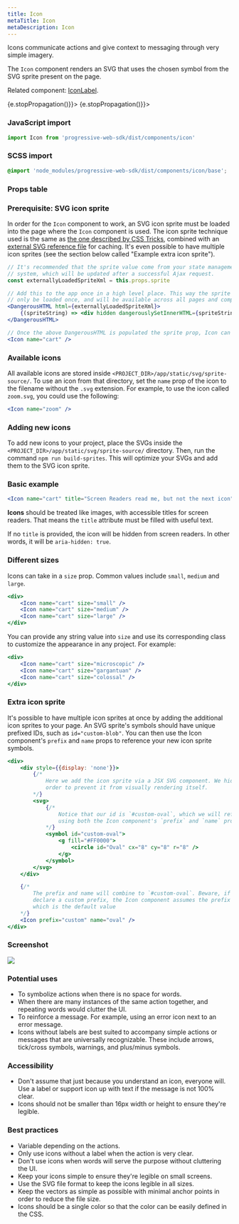```yaml
---
title: Icon
metaTitle: Icon
metaDescription: Icon
---
```



<div class="component-intro">

Icons communicate actions and give context to messaging through very simple imagery.

The `Icon` component renders an SVG that uses the chosen symbol from the SVG sprite present on the page.

Related component: [IconLabel](IconLabel).

</div>

<div onClick={(e) => {e.stopPropagation()}}>
<Tabs activeIndex={0} className="devcenter">
<TabsPanel title="Code" onClick={(e) => {e.stopPropagation()}}>

### JavaScript import

```jsx
import Icon from 'progressive-web-sdk/dist/components/icon'
```

### SCSS import

```scss
@import 'node_modules/progressive-web-sdk/dist/components/icon/base';
```

### Props table

<PropsTable propMetaData={props.componentMetadata.childrenComponentProp} />

### Prerequisite: SVG icon sprite

In order for the `Icon` component to work, an SVG icon sprite must be loaded into the page where the `Icon` component is used. The icon sprite technique used is the same as [the one described by CSS Tricks](https://css-tricks.com/svg-sprites-use-better-icon-fonts/),
combined with an [external SVG reference file](https://css-tricks.com/svg-use-with-external-reference-take-2/)
for caching. It's even possible to have multiple icon sprites (see the section below called "Example extra icon sprite").

```jsx
// It's recommended that the sprite value come from your state management 
// system, which will be updated after a successful Ajax request.
const externallyLoadedSpriteXml = this.props.sprite

// Add this to the app once in a high level place. This way the sprite will
// only be loaded once, and will be available across all pages and components.
<DangerousHTML html={externallyLoadedSpriteXml}>
    {(spriteString) => <div hidden dangerouslySetInnerHTML={spriteString} />}
</DangerousHTML>

// Once the above DangerousHTML is populated the sprite prop, Icon can be used
<Icon name="cart" />
```

### Available icons

All available icons are stored inside `<PROJECT_DIR>/app/static/svg/sprite-source/`. To use an icon from that directory, set the `name` prop of the icon to the filename without the `.svg` extension. For example, to use the icon called `zoom.svg`, you could use the following:

```jsx react-live=true
<Icon name="zoom" />
```

### Adding new icons

To add new icons to your project, place the SVGs inside the `<PROJECT_DIR>/app/static/svg/sprite-source/` directory. Then, run the command `npm run build-sprites`. This will optimize your SVGs and add them to the SVG icon sprite.

### Basic example

```jsx react-live=true
<Icon name="cart" title="Screen Readers read me, but not the next icon" />
```

**Icons** should be treated like images, with accessible titles for screen readers. That means the `title` attribute must be filled with useful text.

If no `title` is provided, the icon will be hidden from screen readers. In other words, it will be `aria-hidden: true`.

### Different sizes

Icons can take in a `size` prop. Common values include `small`, `medium` and
`large`.

```jsx react-live=true
<div>
    <Icon name="cart" size="small" />
    <Icon name="cart" size="medium" />
    <Icon name="cart" size="large" />
</div>
```

You can provide any string value into `size` and use its corresponding class to customize the appearance in any project. For example:

```jsx react-live=true
<div>
    <Icon name="cart" size="microscopic" />
    <Icon name="cart" size="gargantuan" />
    <Icon name="cart" size="colossal" />
</div>
```

### Extra icon sprite

It's possible to have multiple icon sprites at once by adding the additional icon sprites to your page. An SVG sprite's symbols should have unique prefixed IDs, such as `id="custom-blob"`. You can then use the Icon component's `prefix` and `name` props to reference your new icon sprite symbols.

```jsx react-live=true
<div>
    <div style={{display: 'none'}}>
        {/*
            Here we add the icon sprite via a JSX SVG component. We hide it in
            order to prevent it from visually rendering itself.
        */}
        <svg>
            {/*
                Notice that our id is `#custom-oval`, which we will reference
                using both the Icon component's `prefix` and `name` props.
            */}
            <symbol id="custom-oval">
                <g fill="#FF0000">
                    <circle id="Oval" cx="8" cy="8" r="8" />
                </g>
            </symbol>
        </svg>
    </div>

    {/*
        The prefix and name will combine to `#custom-oval`. Beware, if you don't
        declare a custom prefix, the Icon component assumes the prefix is `pw`,
        which is the default value
    */}
    <Icon prefix="custom" name="oval" />
</div>
```

</TabsPanel>
<TabsPanel title="Design" class="markdown">

### Screenshot

![](./images/components/icon/icon-uikit.png)

### Potential uses

-   To symbolize actions when there is no space for words.
-   When there are many instances of the same action together, and repeating words would clutter the UI.
-   To reinforce a message. For example, using an error icon next to an error message.
-   Icons without labels are best suited to accompany simple actions or messages that are universally recognizable. These include arrows, tick/cross symbols, warnings, and plus/minus symbols.

### Accessibility

-   Don't assume that just because you understand an icon, everyone will. Use a label or support icon up with text if the message is not 100% clear.
-   Icons should not be smaller than 16px width or height to ensure they're legible.

### Best practices

-   Variable depending on the actions.
-   Only use icons without a label when the action is very clear.
-   Don't use icons when words will serve the purpose without cluttering the UI.
-   Keep your icons simple to ensure they're legible on small screens.
-   Use the SVG file format to keep the icons legible in all sizes.
-   Keep the vectors as simple as possible with minimal anchor points in order to reduce the file size.
-   Icons should be a single color so that the color can be easily defined in the CSS.

</TabsPanel>
</Tabs>
</div>
